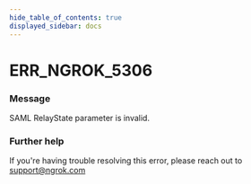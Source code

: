 ```yaml
---
hide_table_of_contents: true
displayed_sidebar: docs
---
```



# ERR_NGROK_5306

### Message

SAML RelayState parameter is invalid.

### Further help

If you're having trouble resolving this error, please reach out to [support@ngrok.com](mailto:support@ngrok.com?subject=Help%20with%20ERR_NGROK_5306)

<ErrorDetails error="err_ngrok_5306" />
